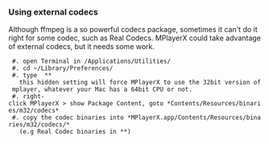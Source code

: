 ===Using external codecs===
Although ffmpeg is a so powerful codecs package, sometimes it can't do it right for some codec, such as Real Codecs. MPlayerX could take advantage of external codecs, but it needs some work.
  #. open Terminal in /Applications/Utilities/
  #. cd ~/Library/Preferences/
  #. type  *{{{defaults write org.niltsh.MPlayerX Prefer64bitMPlayer 0}}}*
    this hidden setting will force MPlayerX to use the 32bit version of mplayer, whatever your Mac has a 64bit CPU or not.
  #. right-click MPlayerX > show Package Content, goto *Contents/Resources/binaries/m32/codecs*
  #. copy the codec binaries into *MPlayerX.app/Contents/Resources/binaries/m32/codecs/*
    (e.g Real Codec binaries in *{{{RealPlayer.app/Contents/Frameworks/HXClientKit.framework/HelixPlugins/Codecs/*.bundle}}}*)